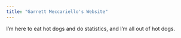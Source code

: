 ```yaml
---
title: "Garrett Meccariello's Website"
---
```


I'm here to eat hot dogs and do statistics, and I'm all out of hot dogs. 


